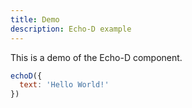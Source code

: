 ```yaml
---
title: Demo
description: Echo-D example
---
```


This is a demo of the Echo-D component.

```javascript
echoD({
  text: 'Hello World!'
})
```

```javascript
```